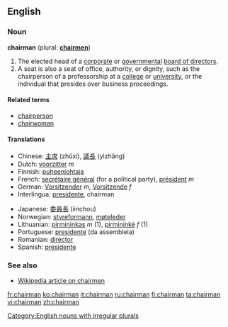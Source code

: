 ==English==
===Noun===
'''chairman''' (plural: '''[[chairmen]]''')

#The elected head of a [[corporate]] or [[government]]al [[board of directors]].
#<!--something is wrong with this defn-->A seat is also a seat of office, authority, or dignity, such as the chairperson of a professorship at a [[college]] or [[university]], or the individual that presides over business proceedings. 

====Related terms====
*[[chairperson]]
*[[chairwoman]]

====Translations====
{{top}}
*Chinese: [[主席]] (zhǔxí), [[議長]] (yìzhǎng)
*Dutch: [[voorzitter]] ''m''
*Finnish: [[puheenjohtaja]]
*French: [[secrétaire général]] (for a political party), [[président]] ''m''
*German: [[Vorsitzender]] ''m'', [[Vorsitzende]] ''f''
*Interlingua: [[presidente]], chairman
{{mid}}
*Japanese: [[委員長]] (iinchou)
*Norwegian: [[styreformann]], [[møteleder]]
*Lithuanian: [[pirmininkas]] ''m'' (1), [[pirmininkė]] ''f'' (1)
*Portuguese: [[presidente]] (da assembleia)
*Romanian: [[director]]
*Spanish: [[presidente]]
{{bottom}}

===See also===
*[[w:chairman|Wikipedia article on chairmen]]

[[Category:English nouns with irregular plurals]]

[[fr:chairman]]
[[ko:chairman]]
[[it:chairman]]
[[ru:chairman]]
[[fi:chairman]]
[[ta:chairman]]
[[vi:chairman]]
[[zh:chairman]]